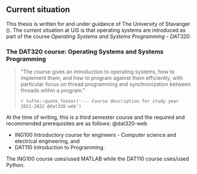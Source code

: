 ## Current situation

This thesis is written for and under guidance of The University of Stavanger (\acrshort{uis}).
The current situation at UiS is that operating systems are introduced as part of the course _Operating Systems and Systems Programming - DAT320_.

### The DAT320 course: Operating Systems and Systems Programming

> "The course gives an introduction to operating systems, how to implement them, and how to program against them efficiently, with particular focus on thread programming and synchronization between threads within a program."
>
> `r tufte::quote_footer('--- Course description for study year 2021-2022 @dat320-web')`

At the time of writing, this is a third semester course and the required and recommended prerequisites are as follows: @dat320-web

- ING100 Introductory course for engineers - Computer science and electrical engineering, and
- DAT110 Introduction to Programming.

The ING100 course uses/used MATLAB while the DAT110 course uses/used Python.

